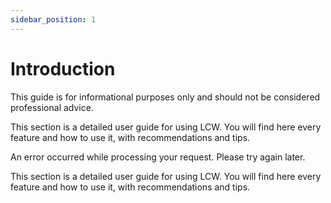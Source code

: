 ```yaml
---
sidebar_position: 1
---
```


# Introduction


<Disclaimer>
  This guide is for informational purposes only and should not be considered professional advice.
</Disclaimer>

This section is a detailed user guide for using LCW. You will find here every feature and how to use it, with recommendations and tips.


<Alert>
  An error occurred while processing your request. Please try again later.
</Alert>

This section is a detailed user guide for using LCW. You will find here every feature and how to use it, with recommendations and tips.
